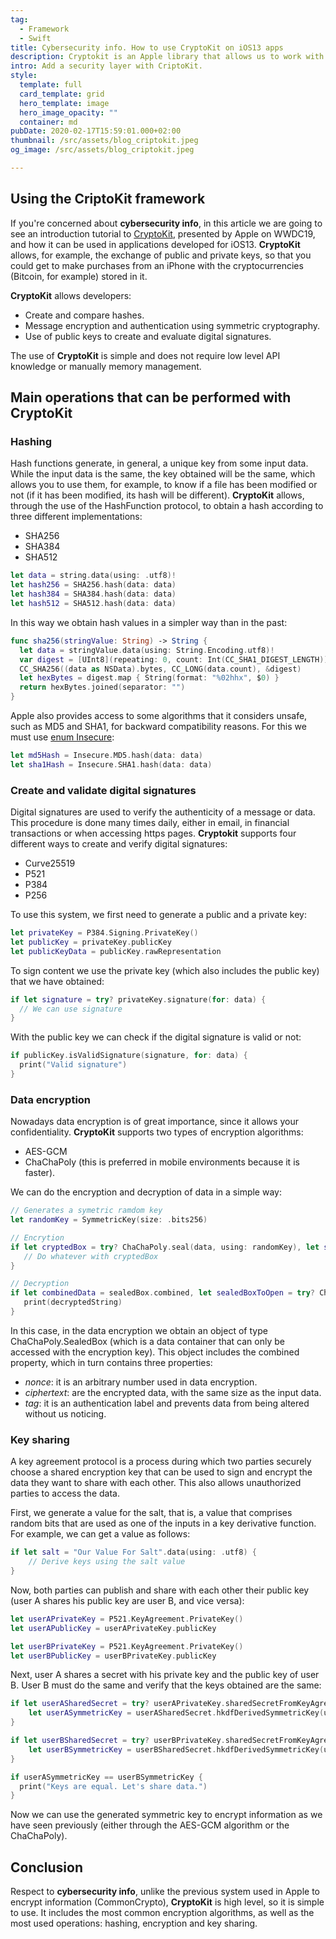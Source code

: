 ```yaml
---
tag:
  - Framework
  - Swift
title: Cybersecurity info. How to use CryptoKit on iOS13 apps
description: Cryptokit is an Apple library that allows us to work with encryption (cybersecurity info) in our applications, generate public and private keys... Look in this post at some of its most interesting possibilities.
intro: Add a security layer with CriptoKit.
style:
  template: full
  card_template: grid
  hero_template: image
  hero_image_opacity: ""
  container: md
pubDate: 2020-02-17T15:59:01.000+02:00
thumbnail: /src/assets/blog_criptokit.jpeg
og_image: /src/assets/blog_criptokit.jpeg

---
```


## Using the CriptoKit framework

If you're concerned about **cybersecurity info**, in this article we are going to see an introduction tutorial to [CryptoKit](https://developer.apple.com/videos/play/wwdc2019/709/), presented by Apple on WWDC19, and how it can be used in applications developed for iOS13. **CryptoKit** allows, for example, the exchange of public and private keys, so that you could get to make purchases from an iPhone with the cryptocurrencies (Bitcoin, for example) stored in it.




**CryptoKit** allows developers:

* Create and compare hashes.
* Message encryption and authentication using symmetric cryptography.
* Use of public keys to create and evaluate digital signatures.

The use of **CryptoKit** is simple and does not require low level API knowledge or manually memory management.
## Main operations that can be performed with CryptoKit
### Hashing

Hash functions generate, in general, a unique key from some input data. While the input data is the same, the key obtained will be the same, which allows you to use them, for example, to know if a file has been modified or not (if it has been modified, its hash will be different).
**CryptoKit** allows, through the use of the HashFunction protocol, to obtain a hash according to three different implementations:

* SHA256
* SHA384
* SHA512

```swift
let data = string.data(using: .utf8)!
let hash256 = SHA256.hash(data: data)
let hash384 = SHA384.hash(data: data)
let hash512 = SHA512.hash(data: data)
```

In this way we obtain hash values in a simpler way than in the past:

```swift
func sha256(stringValue: String) -> String {
  let data = stringValue.data(using: String.Encoding.utf8)!
  var digest = [UInt8](repeating: 0, count: Int(CC_SHA1_DIGEST_LENGTH))
  CC_SHA256((data as NSData).bytes, CC_LONG(data.count), &digest)
  let hexBytes = digest.map { String(format: "%02hhx", $0) }
  return hexBytes.joined(separator: "")
}
```

Apple also provides access to some algorithms that it considers unsafe, such as MD5 and SHA1, for backward compatibility reasons. For this we must use [enum Insecure](https://developer.apple.com/documentation/cryptokit/insecure):

```swift
let md5Hash = Insecure.MD5.hash(data: data)
let sha1Hash = Insecure.SHA1.hash(data: data)
```

### Create and validate digital signatures

Digital signatures are used to verify the authenticity of a message or data. This procedure is done many times daily, either in email, in financial transactions or when accessing https pages.
**Cryptokit** supports four different ways to create and verify digital signatures:

* Curve25519
* P521
* P384
* P256

To use this system, we first need to generate a public and a private key:

```swift
let privateKey = P384.Signing.PrivateKey()
let publicKey = privateKey.publicKey
let publicKeyData = publicKey.rawRepresentation
```

To sign content we use the private key (which also includes the public key) that we have obtained:

```swift
if let signature = try? privateKey.signature(for: data) {
  // We can use signature
}
```


With the public key we can check if the digital signature is valid or not:

```swift
if publicKey.isValidSignature(signature, for: data) {
  print("Valid signature")
}
```

### Data encryption

Nowadays data encryption is of great importance, since it allows your confidentiality. **CryptoKit** supports two types of encryption algorithms:

* AES-GCM
* ChaChaPoly (this is preferred in mobile environments because it is faster).

We can do the encryption and decryption of data in a simple way:

```swift
// Generates a symetric ramdom key
let randomKey = SymmetricKey(size: .bits256)

// Encrytion
if let cryptedBox = try? ChaChaPoly.seal(data, using: randomKey), let sealedBox = try? ChaChaPoly.SealedBox(combined: cryptedBox.combined) {
   // Do whatever with cryptedBox
}

// Decryption
if let combinedData = sealedBox.combined, let sealedBoxToOpen = try? ChaChaPoly.SealedBox(combined: combinedData), let decryptedData = try! ChaChaPoly.open(sealedBox, using: randomKey), let decryptedString = String(data: decryptedData, encoding: .utf8) {
   print(decryptedString)
}
```

In this case, in the data encryption we obtain an object of type ChaChaPoly.SealedBox (which is a data container that can only be accessed with the encryption key). This object includes the combined property, which in turn contains three properties:

* *nonce*: it is an arbitrary number used in data encryption.
* *ciphertext*: are the encrypted data, with the same size as the input data.
* *tag*: it is an authentication label and prevents data from being altered without us noticing.

### Key sharing

A key agreement protocol is a process during which two parties securely choose a shared encryption key that can be used to sign and encrypt the data they want to share with each other. This also allows unauthorized parties to access the data.

First, we generate a value for the salt, that is, a value that comprises random bits that are used as one of the inputs in a key derivative function. For example, we can get a value as follows:

```swift
if let salt = "Our Value For Salt".data(using: .utf8) {
    // Derive keys using the salt value
}
```


Now, both parties can publish and share with each other their public key (user A shares his public key are user B, and vice versa):

```swift
let userAPrivateKey = P521.KeyAgreement.PrivateKey()
let userAPublicKey = userAPrivateKey.publicKey

let userBPrivateKey = P521.KeyAgreement.PrivateKey()
let userBPublicKey = userBPrivateKey.publicKey
```

Next, user A shares a secret with his private key and the public key of user B. User B must do the same and verify that the keys obtained are the same:

```swift
if let userASharedSecret = try? userAPrivateKey.sharedSecretFromKeyAgreement(with: userBPublicKey) {
    let userASymmetricKey = userASharedSecret.hkdfDerivedSymmetricKey(using: SHA256.self, salt: salt, sharedInfo: Data(), outputByteCount: 32)
}

if let userBSharedSecret = try? userBPrivateKey.sharedSecretFromKeyAgreement(with: userAPublicKey) {
    let userBSymmetricKey = userBSharedSecret.hkdfDerivedSymmetricKey(using: SHA256.self, salt: salt, sharedInfo: Data(), outputByteCount: 32)
}

if userASymmetricKey == userBSymmetricKey {
  print("Keys are equal. Let's share data.")
}
```

Now we can use the generated symmetric key to encrypt information as we have seen previously (either through the AES-GCM algorithm or the ChaChaPoly).



## Conclusion

Respect to **cybersecurity info**, unlike the previous system used in Apple to encrypt information (CommonCrypto), **CryptoKit** is high level, so it is simple to use. It includes the most common encryption algorithms, as well as the most used operations: hashing, encryption and key sharing.
